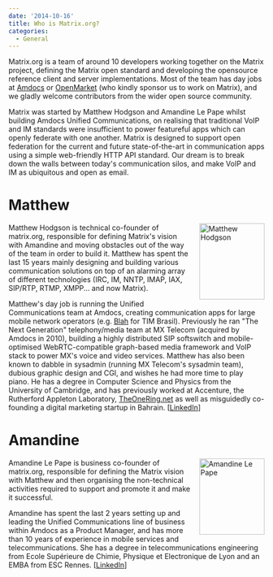 ```yaml
---
date: '2014-10-16'
title: Who is Matrix.org?
categories:
  - General
---
```


<p>Matrix.org is a team of around 10 developers working together on the Matrix project, defining the Matrix open standard and developing the opensource reference client and server implementations.  Most of the team has day jobs at <a href="http://amdocs.com">Amdocs</a> or <a href="http://www.openmarket.com">OpenMarket</a> (who kindly sponsor us to work on Matrix), and we gladly welcome contributors from the wider open source community.
</p>

<p>Matrix was started by Matthew Hodgson and Amandine Le Pape whilst building Amdocs Unified Communications, on realising that traditional VoIP and IM standards were insufficient to power featureful apps which can openly federate with one another.  Matrix is designed to support open federation for the current and future state-of-the-art in communication apps using a simple web-friendly HTTP API standard.  Our dream is to break down the walls between today's communication silos, and make VoIP and IM as ubiquitous and open as email.</p>

<h1>Matthew</h1>
<a href="http://matrix.org/blog/wp-content/uploads/2014/10/me.jpg"><img class="alignnone size-medium wp-image-162" style="float: right; margin-left: 1em; margin-bottom: 1em;" src="http://matrix.org/blog/wp-content/uploads/2014/10/me-257x300.jpg" alt="Matthew Hodgson" width="128" height="150" /></a>

<p>
Matthew Hodgson is technical co-founder of matrix.org, responsible for defining Matrix's vision with Amandine and moving obstacles out of the way of the team in order to build it.  Matthew has spent the last 15 years mainly designing and building various communication solutions on top of an alarming array of different technologies (IRC, IM, NNTP, IMAP, IAX, SIP/RTP, RTMP, XMPP... and now Matrix).
</p>
<p>Matthew's day job is running the Unified Communications team at Amdocs, creating communication apps for large mobile network operators (e.g. <a href="http://blah.com">Blah</a> for TIM Brasil).  Previously he ran "The Next Generation" telephony/media team at MX Telecom (acquired by Amdocs in 2010), building a highly distributed SIP softswitch and mobile-optimised WebRTC-compatible graph-based media framework and VoIP stack to power MX's voice and video services.  Matthew has also been known to dabble in sysadmin (running MX Telecom's sysadmin team), dubious graphic design and CGI, and wishes he had more time to play piano.  He has a degree in Computer Science and Physics from the University of Cambridge, and has previously worked at Accenture, the Rutherford Appleton Laboratory, <a href="http://www.theonering.net">TheOneRing.net</a> as well as misguidedly co-founding a digital marketing startup in Bahrain. [<a href="https://www.linkedin.com/profile/view?id=6841469">LinkedIn</a>]
</p>

<h1>Amandine</h1>
<a href="http://matrix.org/blog/wp-content/uploads/2014/10/am.jpg"><img class="alignnone size-full wp-image-163" style="float: right; margin-left: 1em; margin-bottom: 1em;" src="http://matrix.org/blog/wp-content/uploads/2014/10/am.jpg" alt="Amandine Le Pape" width="128" height="150" /></a>

<p>
Amandine Le Pape is business co-founder of matrix.org, responsible for defining the Matrix vision with Matthew and then organising the non-technical activities required to support and promote it and make it successful.
</p>
<p>Amandine has spent the last 2 years setting up and leading the Unified Communications line of business within Amdocs as a Product Manager, and has more than 10 years of experience in mobile services and telecommunications.  She has a degree in telecommunications engineering from Ecole Supérieure de Chimie, Physique et Electronique de Lyon and an EMBA from ESC Rennes. [<a href="https://www.linkedin.com/in/amandineroux">LinkedIn</a>]
</p>
